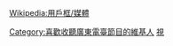 {{Userbox
|border-c = #ef8200
|border-s = 2
|id-c     = #ffffff
|id-s     = 12
|id-fc    = #ef8200
|info-c   = #ef8200
|info-s   = 9
|info-fc  = #ffffff
|id       = 廣東電臺
|info     = 這位用戶喜歡收聽[[广东人民广播电台|廣東電臺]]的節目
}}
<includeonly>[[Category:喜歡收聽廣東電臺節目的維基人]]</includeonly><noinclude>
[[Category:媒體用戶框模板|視]]
{{Clear}}[[Wikipedia:用戶框/媒體]]
</noinclude>